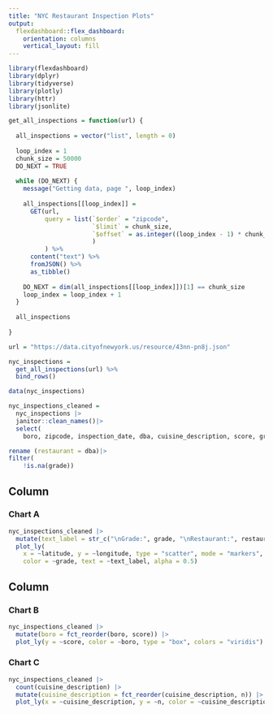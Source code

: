 ```yaml
---
title: "NYC Restaurant Inspection Plots"
output: 
  flexdashboard::flex_dashboard:
    orientation: columns
    vertical_layout: fill
---
```


```r
library(flexdashboard)
library(dplyr)
library(tidyverse)
library(plotly)
library(httr)
library(jsonlite)

get_all_inspections = function(url) {
  
  all_inspections = vector("list", length = 0)
  
  loop_index = 1
  chunk_size = 50000
  DO_NEXT = TRUE
  
  while (DO_NEXT) {
    message("Getting data, page ", loop_index)
    
    all_inspections[[loop_index]] = 
      GET(url,
          query = list(`$order` = "zipcode",
                       `$limit` = chunk_size,
                       `$offset` = as.integer((loop_index - 1) * chunk_size)
                       )
          ) %>%
      content("text") %>%
      fromJSON() %>%
      as_tibble()
    
    DO_NEXT = dim(all_inspections[[loop_index]])[1] == chunk_size
    loop_index = loop_index + 1
  }
  
  all_inspections
  
}

url = "https://data.cityofnewyork.us/resource/43nn-pn8j.json"

nyc_inspections = 
  get_all_inspections(url) %>%
  bind_rows() 

data(nyc_inspections)

nyc_inspections_cleaned = 
  nyc_inspections |> 
  janitor::clean_names()|>
  select(
    boro, zipcode, inspection_date, dba, cuisine_description, score, grade,latitude, longitude) |>

rename (restaurant = dba)|>
filter(
    !is.na(grade))
```

Column {data-width=650}
-----------------------------------------------------------------------

### Chart A

```r
nyc_inspections_cleaned |>
  mutate(text_label = str_c("\nGrade:", grade, "\nRestaurant:", restaurant)) |> 
  plot_ly(
    x = ~latitude, y = ~longitude, type = "scatter", mode = "markers",
    color = ~grade, text = ~text_label, alpha = 0.5)
```

Column {data-width=350}
-----------------------------------------------------------------------

### Chart B

```r
nyc_inspections_cleaned |> 
  mutate(boro = fct_reorder(boro, score)) |> 
  plot_ly(y = ~score, color = ~boro, type = "box", colors = "viridis")
```

### Chart C


```r
nyc_inspections_cleaned |> 
  count(cuisine_description) |> 
  mutate(cuisine_description = fct_reorder(cuisine_description, n)) |> 
  plot_ly(x = ~cuisine_description, y = ~n, color = ~cuisine_description, type = "bar", colors = "viridis")
```


